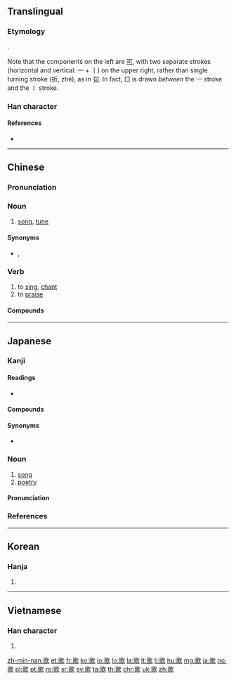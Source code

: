 {{also|欨}}
==Translingual==
{{stroke order|strokes=14}}

===Etymology===
{{Han compound|哥|欠|t2=blow|ls=psc|c1=p|c2=s}}.

Note that the components on the left are [[可]], with two separate strokes (horizontal and vertical: 一 + 丨) on the upper right, rather than single turning stroke (折, zhé), as in [[句]]. In fact, 口 is drawn ''between'' the 一 stroke and the 丨 stroke.

===Han character===
{{Han char|rn=76|rad=欠|as=10|sn=14|four=17682|canj=MRNO,XMRNO|ids=⿰哥欠}}

====References====
* {{Han ref|kx=0571.070|dkj=16167|dj=0959.060|hdz=32147.120|uh=6B4C|ud=27468|bh=BA71|bd=47729}}

----

==Chinese==
{{zh-forms}}

===Pronunciation===
{{zh-pron
|m=gē,er=y
|c=go1
|h=pfs=kô
|mn=koa/ko
|mn_note=koa - vernacular, ko - literary
|mc=y
|oc=y
|w=1ku
|cat=n}}

===Noun===
{{zh-noun|mw=首|mw2=支}}

# [[song]], [[tune]]

====Synonyms====
* {{zh-l|歌曲}}, {{zh-l|曲}} {{attention|zh|if there are differences, usage notes would be nice}}

===Verb===
{{zh-verb}}

# to [[sing]], [[chant]]
# to [[praise]]

====Compounds====
{{zh-der|副歌|歌手|兒歌|民歌|山歌}}

{{zh-cat|Beginning}}

----

==Japanese==

===Kanji===
{{ja-kanji|grade=2|rs=欠10}}

====Readings====
* {{ja-readings
|goon=[[か]] (ka)
|kanon=[[か]] (ka)
|kun=[[うたう]] (utau), [[うた]] (uta)}}

====Compounds====
{{der5
| {{ja-l|歌曲}}
| {{ja-l|歌劇}}
| {{ja-l|歌詞}}
| {{ja-l|歌手}}
| {{ja-l|歌集}}
| {{ja-l|歌唱}}
| {{ja-l|歌舞伎|かぶき|kabuki}}: [[kabuki]]
| {{ja-l|歌謡}}
| {{ja-l|歌会}}
| {{ja-l|歌枕}}
| {{ja-l|詩歌}}
| {{ja-l|賛歌}}, {{ja-l|讃歌}}
| {{ja-l|賛美歌}}
}}

====Synonyms====
* {{l|ja|唄}}

{{ja-kanjitab|うた|yomi=k}}

===Noun===
{{ja-noun|うた}}

# [[song]]
# [[poetry]]

====Pronunciation====
{{ja-pron|yomi=k|うた|acc=2|acc_ref=SMK2}}

===References===
<references/>

----

==Korean==

===Hanja===
{{ko-hanja|hangeul=[[가]]|eumhun=|mr=ka|y=ka}}

# {{defn|lang=ko|sort=欠10}}

----

==Vietnamese==

===Han character===
{{vi-hantu|[[ca]], [[cà]], [[cao]]|rs=欠10}}

# {{defn|lang=vi|sort=欠10}}

[[zh-min-nan:歌]]
[[et:歌]]
[[fr:歌]]
[[ko:歌]]
[[io:歌]]
[[lo:歌]]
[[la:歌]]
[[lt:歌]]
[[li:歌]]
[[hu:歌]]
[[mg:歌]]
[[ja:歌]]
[[no:歌]]
[[pl:歌]]
[[pt:歌]]
[[ro:歌]]
[[sr:歌]]
[[sv:歌]]
[[ta:歌]]
[[th:歌]]
[[chr:歌]]
[[uk:歌]]
[[zh:歌]]